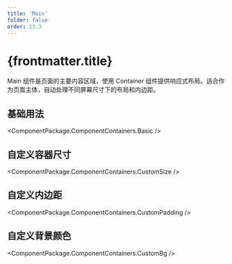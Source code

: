 ```yaml
---
title: 'Main'
folder: false
order: 13.3
---
```



# {frontmatter.title}

Main 组件是页面的主要内容区域，使用 Container 组件提供响应式布局。适合作为页面主体，自动处理不同屏幕尺寸下的布局和内边距。

## 基础用法

<ComponentPackage.ComponentContainers.Basic />

## 自定义容器尺寸

<ComponentPackage.ComponentContainers.CustomSize />

## 自定义内边距

<ComponentPackage.ComponentContainers.CustomPadding />

## 自定义背景颜色

<ComponentPackage.ComponentContainers.CustomBg />
